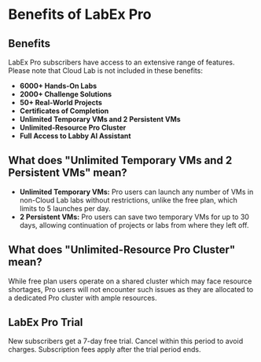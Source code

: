 # Benefits of LabEx Pro

## Benefits

LabEx Pro subscribers have access to an extensive range of features. Please note that Cloud Lab is not included in these benefits:

- **6000+ Hands-On Labs**
- **2000+ Challenge Solutions**
- **50+ Real-World Projects**
- **Certificates of Completion**
- **Unlimited Temporary VMs and 2 Persistent VMs**
- **Unlimited-Resource Pro Cluster**
- **Full Access to Labby AI Assistant**

## What does "Unlimited Temporary VMs and 2 Persistent VMs" mean?

- **Unlimited Temporary VMs:** Pro users can launch any number of VMs in non-Cloud Lab labs without restrictions, unlike the free plan, which limits to 5 launches per day.
- **2 Persistent VMs:** Pro users can save two temporary VMs for up to 30 days, allowing continuation of projects or labs from where they left off.

## What does "Unlimited-Resource Pro Cluster" mean?

While free plan users operate on a shared cluster which may face resource shortages, Pro users will not encounter such issues as they are allocated to a dedicated Pro cluster with ample resources.

## LabEx Pro Trial

New subscribers get a 7-day free trial. Cancel within this period to avoid charges. Subscription fees apply after the trial period ends.
